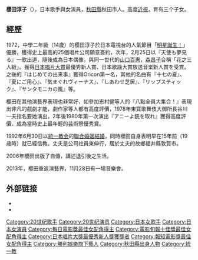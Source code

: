 {{多個問題|
{{blpunsourced|time=2016-09-01T03:18:24+00:00}}
{{expand|time=2016-09-01T03:18:24+00:00}}
}}
{{japanese|japanese=桜田淳子|kana=さくらだ じゅんこ|romaji=Sakurada Junko}}

'''櫻田淳子'''（{{bd|1958年|4月14日|||Sakurada Junko}}），日本歌手與女演員，[[秋田縣|秋田縣]]秋田市人。高度[[近視|近視]]，育有三个子女。

==經歷==
1972，中學二年級（14歲）的樱田淳子於日本電視台的人氣節目「[[明星誕生！|明星誕生！]]」優勝，獲得史上最高的25個唱片公司願意簽約，次年，2月25日以『天使も夢見る』一歌出道，隨後成為日本偶像，與同一世代的[[山口百惠|山口百惠]]，[[森昌子|森昌子]]合稱「花之三人組」。獲得[[日本唱片大賞|日本唱片大賞]]最優秀新人賞、日本歌謡大賞放送音楽新人賞を受賞。之後的『はじめての出来事』獲得Oricon第一名，其他的名曲有『十七の夏』、『夏にご用心』、『気まぐれヴィーナス』、『しあわせ芝居』、『リップスティック』、『サンタモニカの風』等。

樱田在其他演藝界表現也非常好，如參加志村健等人的『八點全員大集合！』表現出非凡的戲劇才能，劇作家等人都有高度評價，1978年東寶歌舞伎大御所長谷川一夫指名要她演出，2年後1980年第一次演出『アニーよ銃を取れ』獲得高度評價、成為當時史上最年輕的芸術祭優秀賞。

1992年6月30日以[[統一教会|統一教会]]的[[聯合婚姻結婚|聯合婚姻結婚]]，同時櫻田自身表明早在15年前（19歳時）就已經信教。丈夫是公司社員東伸行，居於丈夫的故鄉福井縣敦賀市。

2006年櫻田出版了自傳，講述退引後之生活。

2013年，樱田重返演藝界，11月28日有一場音樂會。

== 外部链接 ==
* {{IMDB|nm0757304}}
* {{Douban people|id=1002261|type=movie}}

{{報知電影獎最佳女配角}}
{{每日電影獎最佳女配角}}
{{電影旬報十佳獎最佳女配角}}
{{日本唱片大獎最優秀新人獎}}

{{Authority control}}

{{DEFAULTSORT:Sakurada Junko}}
[[Category:20世纪歌手|Category:20世纪歌手]]
[[Category:20世纪演员|Category:20世纪演员]]
[[Category:日本女歌手|Category:日本女歌手]]
[[Category:日本女演員|Category:日本女演員]]
[[Category:每日電影獎最佳女配角得主|Category:每日電影獎最佳女配角得主]]
[[Category:電影旬報十佳獎最佳女配角得主|Category:電影旬報十佳獎最佳女配角得主]]
[[Category:日本唱片大獎最優秀新人獎獲獎者|Category:日本唱片大獎最優秀新人獎獲獎者]]
[[Category:報知電影獎最佳女配角得主|Category:報知電影獎最佳女配角得主]]
[[Category:勝利娛樂旗下藝人|Category:勝利娛樂旗下藝人]]
[[Category:秋田縣出身人物|Category:秋田縣出身人物]]
[[Category:統一教|Category:統一教]]
